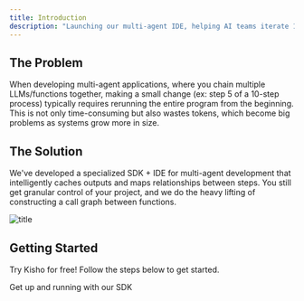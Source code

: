 ```yaml
---
title: Introduction
description: "Launching our multi-agent IDE, helping AI teams iterate 10x faster."
---
```


## The Problem

When developing multi-agent applications, where you chain multiple LLMs/functions together, making a small change (ex: step 5 of a 10-step process) typically requires rerunning the entire program from the beginning. This is not only time-consuming but also wastes tokens, which become big problems as systems grow more in size.

## The Solution

We've developed a specialized SDK + IDE for multi-agent development that intelligently caches outputs and maps relationships between steps. You still get granular control of your project, and we do the heavy lifting of constructing a call graph between functions.

![title](https://i.imgur.com/E1hgL1M.gif)

## Getting Started

Try Kisho for free! Follow the steps below to get started.

<CardGroup cols={2}>
  <Card
    title="Get Started"
    icon="pen-to-square"
    href="https://mintlify.com/docs/quickstart"
  >
    Get up and running with our SDK
  </Card>
</CardGroup>
